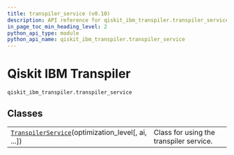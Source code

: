 ```yaml
---
title: transpiler_service (v0.10)
description: API reference for qiskit_ibm_transpiler.transpiler_service in qiskit-ibm-transpiler v0.10
in_page_toc_min_heading_level: 2
python_api_type: module
python_api_name: qiskit_ibm_transpiler.transpiler_service
---
```


<span id="qiskit-ibm-transpiler-qiskit-ibm-transpiler-transpiler-service" />

<span id="module-qiskit_ibm_transpiler.transpiler_service" />

# Qiskit IBM Transpiler

`qiskit_ibm_transpiler.transpiler_service`

## Classes

|                                                                                                                                                            |                                         |
| ---------------------------------------------------------------------------------------------------------------------------------------------------------- | --------------------------------------- |
| [`TranspilerService`](transpiler-service-transpiler-service "qiskit_ibm_transpiler.transpiler_service.TranspilerService")(optimization\_level\[, ai, ...]) | Class for using the transpiler service. |

